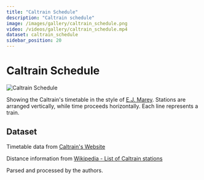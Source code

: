 ```yaml
---
title: "Caltrain Schedule"
description: "Caltrain schedule"
image: /images/gallery/caltrain_schedule.png
video: /videos/gallery/caltrain_schedule.mp4
dataset: caltrain_schedule
sidebar_position: 20
---
```


# Caltrain Schedule


![Caltrain Schedule](/images/gallery/caltrain_schedule.png)

Showing the Caltrain's timetable in the style of [E.J. Marey](https://en.wikipedia.org/wiki/%C3%89tienne-Jules_Marey).
Stations are arranged vertically, while time proceeds horizontally. Each line represents a train.

<Player url="/videos/gallery/caltrain_schedule.mp4"/>

## Dataset

Timetable data from [Caltrain's Website](https://www.caltrain.com/schedules/weekdaytimetable.html)

Distance information from [Wikipedia - List of Caltrain stations](https://en.wikipedia.org/wiki/List_of_Caltrain_stations#endnote_Note2b)

Parsed and processed by the authors.
